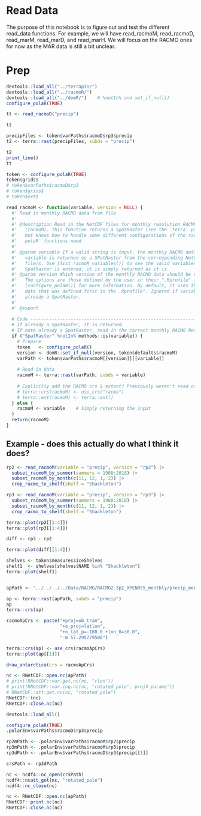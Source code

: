 # Read Data
The purpose of this notebook is to figure out and test the different read_data
functions. For example, we will have read_racmoM, read_racmoD, read_marM, 
read_marD, and read_marH.
We will focus on the RACMO ones for now as the MAR data is still a bit unclear.

# Prep
```r
devtools::load_all("../terrapin/")
devtools::load_all("../racmoR/")
devtools::load_all("../domR/")    # %notIn% and set_if_null()
configure_polaR(TRUE)
```

```r
tt <- read_racmoD("precip")
```

```r
tt
```


```r
precipFiles <- token$varPaths$racmoD$rp3$precip
t2 <- terra::rast(precipFiles, subds = "precip")

```

```r
t2
print_line()
tt
```



```r
token <- configure_polaR(TRUE)
token$grids$
# token$varPaths$racmoD$rp3
# token$grids$
# token$ext$
```



```r
read_racmoM <- function(variable, version = NULL) {
  #' Read in monthly RACMO data from file
  #'
  #' @description Read in the NetCDF files for monthly resolution RACMO data
  #'   (racmoM). This function returns a SpatRaster (see the `terra` package),
  #'   but knows how to handle some different configurations of the racmoM
  #'   polaR` functions need
  #'
  #' @param variable If a valid string is input, the monthly RACMO data for that
  #'   variable is returned as a SPatRaster from the corresponding NetCDF
  #'   file/s. Use [list_racmoM_variables()] to see the valid variables. If a
  #'   SpatRaster is entered, it is simply returned as it is.
  #' @param version Which version of the monthly RACMO data should be returned?
  #'   The options are those defined by the user in their ".Rprofile" file; see
  #'   [configure_polaR()] for more information. By default, it uses the racmoM
  #'   data that was defined first in the .Rprofile". Ignored if variable is
  #'   already a SpatRaster.
  #'
  #' @export
  
  # Code -----------------------------------------------------------------------
  # If already a SpatRaster, it is returned.
  # If note already a SpatRaster, read in the correct monthly RACMO NetCDF data
  if ("SpatRaster" %notIn% methods::is(variable)) {
    # Prepare
    token   <- configure_polaR()
    version <- domR::set_if_null(version, token$defaults$racmoM)
    varPath <- token$varPaths$racmoM[[version]][[variable]]
    
    # Read in data
    racmoM <- terra::rast(varPath, subds = variable)
    
    # Explicitly add the RACMO crs & extent? Previously weren't read correctly
    # terra::crs(racmoM) <- use_crs("racmo")
    # terra::ext(racmoM) <- terra::ext()
  } else {
    racmoM <- variable    # Simply returning the input
  }
  return(racmoM)
}
```

## Example - does this actually do what I think it does?
```r
rp2 <- read_racmoM(variable = "precip", version = "rp2") |>
  subset_racmoM_by_summer(summers = 1980:2018) |>
  subset_racmoM_by_month(c(11, 12, 1, 2)) |>
  crop_racmo_to_shelf(shelf = "Shackleton")

rp3 <- read_racmoM(variable = "precip", version = "rp3") |>
  subset_racmoM_by_summer(summers = 1980:2018) |>
  subset_racmoM_by_month(c(11, 12, 1, 2)) |>
  crop_racmo_to_shelf(shelf = "Shackleton")
```

```r
terra::plot(rp2[[1:4]])
terra::plot(rp3[[1:4]])

diff <- rp3 - rp2

terra::plot(diff[[1:4]])
```


```r
shelves <- token$measures$iceShelves
shelf1  <- shelves[shelves$NAME %in% "Shackleton"]
terra::plot(shelf1)



```

```r
apPath <- "../../../../Data/RACMO/RACMO2.3p2_XPEN055_monthly/precip_monthlyS_XPEN055_ERA5-3H_RACMO2.3p2_201601_202212.nc" 

ap <- terra::rast(apPath, subds = "precip")
ap
terra::crs(ap)
```



```r
racmoApCrs <- paste("+proj=ob_tran",
                    "+o_proj=latlon",
                    "+o_lat_p=-180.0 +lon_0=30.0",
                    "-m 57.295779506")

terra::crs(ap) <- use_crs(racmoApCrs)
terra::plot(ap[[1]])

draw_antarctica(crs = racmoApCrs)
```

```r
nc <- RNetCDF::open.nc(apPath)
# print(RNetCDF::var.get.nc(nc, "rlon"))
# print(RNetCDF::var.inq.nc(nc, "rotated_pole", proj4_params"))
# RNetCDF::att.get.nc(nc, "rotated_pole")
RNetCDF::(nc)
RNetCDF::close.nc(nc)
```

```r
devtools::load_all()
```


```r
configure_polaR(TRUE)
.polarEnv$varPaths$racmoD$rp3$precip
```


```r
rp2mPath <- .polarEnv$varPaths$racmoM$rp2$precip
rp3mPath <- .polarEnv$varPaths$racmoM$rp3$precip
rp3dPath <- .polarEnv$varPaths$racmoD$rp3$precip[[1]]

crsPath <- rp3dPath

nc <- ncdf4::nc_open(crsPath)
ncdf4::ncatt_get(nc, "rotated_pole")
ncdf4::nc_close(nc)
```



```r
nc <- RNetCDF::open.nc(apPath)
RNetCDF::print.nc(nc)
RNetCDF::close.nc(nc)
```

